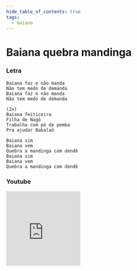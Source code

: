 ```yaml
---
hide_table_of_contents: true
tags:
  - baiano
---
```


# Baiana quebra mandinga

### Letra

```text
Baiana faz e não manda
Não tem medo de demanda
Baiana faz e não manda
Não tem medo de demanda

(2x)
Baiana feiticeira
Filha de Nagô
Trabalha com pó de pemba
Pra ajudar Babalaô

Baiana sim
Baiana vem
Quebra a mandinga com dendê
Baiana sim
Baiana vem
Quebra a mandinga com dendê
```

### Youtube

<iframe
  width="200"
  height="200"
  src="https://www.youtube.com/embed/T2c-MzSNs0A"
  title="YouTube video player"
  frameborder="0"
  allow="accelerometer; autoplay; clipboard-write; encrypted-media; gyroscope; picture-in-picture; web-share"
  referrerpolicy="strict-origin-when-cross-origin"
  allowfullscreen
></iframe>
